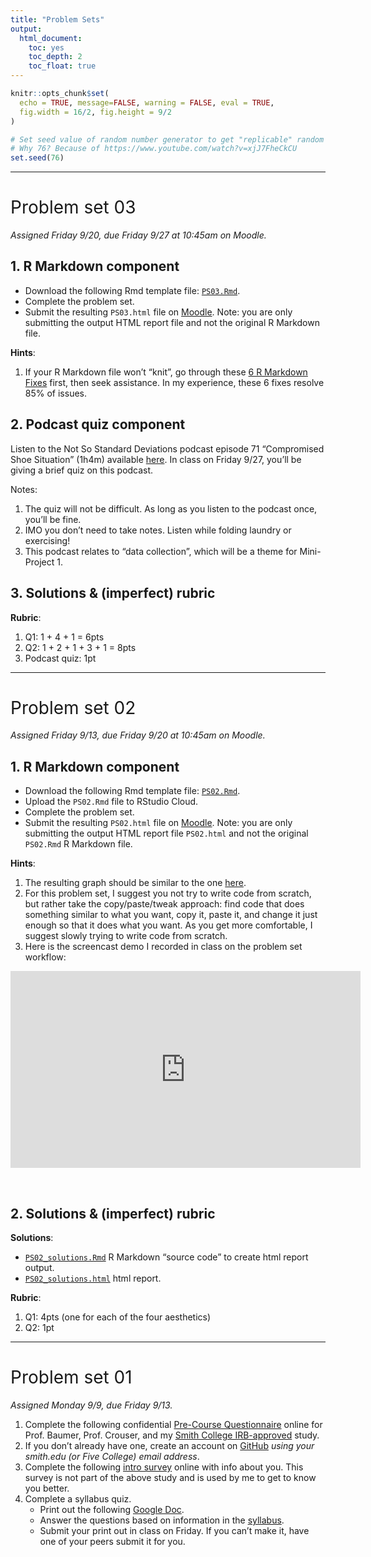 ```yaml
---
title: "Problem Sets"
output:
  html_document:
    toc: yes
    toc_depth: 2
    toc_float: true
---
```


```r
knitr::opts_chunk$set(
  echo = TRUE, message=FALSE, warning = FALSE, eval = TRUE, 
  fig.width = 16/2, fig.height = 9/2
)

# Set seed value of random number generator to get "replicable" random numbers.
# Why 76? Because of https://www.youtube.com/watch?v=xjJ7FheCkCU
set.seed(76)
```

<!--
{target="_blank"}
-->

<style>
h1{font-weight: 400;}
</style>



***



# Problem set 03 {#PS03}

*Assigned Friday 9/20, due Friday 9/27 at 10:45am on Moodle.*


## 1. R Markdown component {#PS03_R}

* Download the following Rmd template file: <a href="static/PS/PS03.Rmd" download>`PS03.Rmd`</a>.
* Complete the problem set.
* Submit the resulting `PS03.html` file on [Moodle](https://moodle.smith.edu/course/view.php?id=35357){target="_blank"}. Note: you are only submitting the output HTML report file and not the original R Markdown file.


**Hints**:

1. If your R Markdown file won't "knit", go through these [6 R Markdown Fixes](https://docs.google.com/document/d/1P7IyZ4On9OlrCOhygFxjC7XhQqyw8OludwChz-uFd_o/){target="_blank"} first, then seek assistance. In my experience, these 6 fixes resolve 85% of issues.


## 2. Podcast quiz component

Listen to the Not So Standard Deviations podcast episode 71 "Compromised Shoe Situation" (1h4m) available [here](https://overcast.fm/+FMBuKdMEI/){target="_blank"}. In class on Friday 9/27, you'll be giving a brief quiz on this podcast.

Notes:

1. The quiz will not be difficult. As long as you listen to the podcast once, you'll be fine.
1. IMO you don't need to take notes. Listen while folding laundry or exercising! 
1. This podcast relates to "data collection", which will be a theme for Mini-Project 1.



## 3. Solutions & (imperfect) rubric {#PS03_solutions}

<!--
**Solution**:

* <a href="static/PS/PS03_solutions.Rmd" download>`PS03_solutions.Rmd`</a> R Markdown "source code" to create html report output. 
* [`PS03_solutions.html`](static/PS/PS03_solutions.html){target="_blank"} html report.
-->

**Rubric**:

1. Q1: 1 + 4 + 1 = 6pts
1. Q2: 1 + 2 + 1 + 3 + 1 = 8pts
1. Podcast quiz: 1pt


***



# Problem set 02 {#PS02}

*Assigned Friday 9/13, due Friday 9/20 at 10:45am on Moodle.*


## 1. R Markdown component {#PS02_R}

* Download the following Rmd template file: <a href="static/PS/PS02.Rmd" download>`PS02.Rmd`</a>.
* Upload the `PS02.Rmd` file to RStudio Cloud. 
* Complete the problem set.
* Submit the resulting `PS02.html` file on [Moodle](https://moodle.smith.edu/course/view.php?id=35357){target="_blank"}. Note: you are only submitting the output HTML report file `PS02.html` and not the original `PS02.Rmd` R Markdown file.


**Hints**:

1. The resulting graph should be similar to the one [here](static/PS/PS02_hint.html){target="_blank"}.
1. For this problem set, I suggest you not try to write code from scratch, but rather take the copy/paste/tweak approach: find code that does something similar to what you want, copy it, paste it, and change it just enough so that it does what you want. As you get more comfortable, I suggest slowly trying to write code from scratch. 
1. Here is the screencast demo I recorded in class on the problem set workflow:

<iframe width="560" height="315" src="https://www.youtube.com/embed/1BD0pLcGnvA" frameborder="0" allow="accelerometer; autoplay; encrypted-media; gyroscope; picture-in-picture" allowfullscreen></iframe>
</br>


## 2. Solutions & (imperfect) rubric {#PS02_solutions}

**Solutions**:

* <a href="static/PS/PS02_solutions.Rmd" download>`PS02_solutions.Rmd`</a> R Markdown "source code" to create html report output. 
* [`PS02_solutions.html`](static/PS/PS02_solutions.html){target="_blank"} html report.


**Rubric**:

1. Q1: 4pts (one for each of the four aesthetics)
1. Q2: 1pt
    


***



# Problem set 01 {#PS01}

*Assigned Monday 9/9, due Friday 9/13.*

1. Complete the following confidential [Pre-Course Questionnaire](https://docs.google.com/forms/d/e/1FAIpQLSfd47VMRlRbBErxEWCtvUYoOhKIbN6kx8jpzn5mqOThk7EDMw/viewform){target="_blank"} online for Prof. Baumer, Prof. Crouser, and my [Smith College IRB-approved](https://www.smith.edu/academics/institutional-review-board){target="_blank"} study. 
1. If you don't already have one, create an account on [GitHub](https://github.com/){target="_blank"} *using your smith.edu (or Five College) email address*.
1. Complete the following [intro survey](https://docs.google.com/forms/d/e/1FAIpQLSe2r9v-i4u2Zlq4By3Y9AzUSR41x8T3fjRORaqbtBloBJDnfg/viewform){target="_blank"} online with info about you. This survey is not part of the above study and is used by me to get to know you better.
1. Complete a syllabus quiz.
    + Print out the following [Google Doc](https://docs.google.com/document/d/1WknUhbtDeTGw8vvO8ytTURkF1_72ve4UXF5-SPk5NO8/){target="_blank"}.
    + Answer the questions based on information in the [syllabus](syllabus.html).
    + Submit your print out in class on Friday. If you can't make it, have one of your peers submit it for you. 
